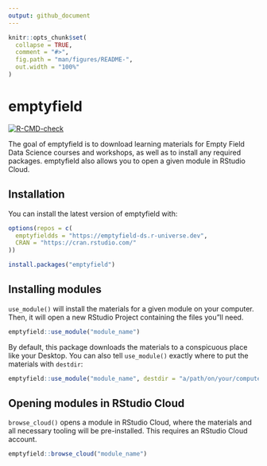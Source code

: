 ```yaml
---
output: github_document
---
```


<!-- README.md is generated from README.Rmd. Please edit that file -->

```r
knitr::opts_chunk$set(
  collapse = TRUE,
  comment = "#>",
  fig.path = "man/figures/README-",
  out.width = "100%"
)
```

# emptyfield

<!-- badges: start -->
[![R-CMD-check](https://github.com/emptyfield-ds/emptyfield/workflows/R-CMD-check/badge.svg)](https://github.com/emptyfield-ds/emptyfield/actions)
<!-- badges: end -->

The goal of emptyfield is to download learning materials for Empty Field Data Science courses and workshops, as well as to install any required packages. emptyfield also allows you to open a given module in RStudio Cloud.

## Installation

You can install the latest version of emptyfield with:

``` r
options(repos = c(
  emptyfieldds = "https://emptyfield-ds.r-universe.dev",
  CRAN = "https://cran.rstudio.com/"
))

install.packages("emptyfield")
```

## Installing modules

`use_module()` will install the materials for a given module on your computer. Then, it will open a new RStudio Project containing the files you"ll need.

``` r
emptyfield::use_module("module_name")
```

By default, this package downloads the materials to a conspicuous place like your Desktop. You can also tell `use_module()` exactly where to put the materials with `destdir`:

``` r
emptyfield::use_module("module_name", destdir = "a/path/on/your/computer")
```

## Opening modules in RStudio Cloud

`browse_cloud()` opens a module in RStudio Cloud, where the materials and all necessary tooling will be pre-installed. This requires an RStudio Cloud account.

``` r
emptyfield::browse_cloud("module_name")
```


